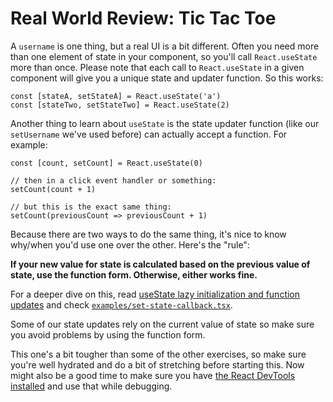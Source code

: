 # Real World Review: Tic Tac Toe

A `username` is one thing, but a real UI is a bit different. Often you need more
than one element of state in your component, so you'll call `React.useState`
more than once. Please note that each call to `React.useState` in a given
component will give you a unique state and updater function. So this works:

```tsx
const [stateA, setStateA] = React.useState('a')
const [stateTwo, setStateTwo] = React.useState(2)
```

Another thing to learn about `useState` is the state updater function (like our
`setUsername` we've used before) can actually accept a function. For example:

```tsx
const [count, setCount] = React.useState(0)

// then in a click event handler or something:
setCount(count + 1)

// but this is the exact same thing:
setCount(previousCount => previousCount + 1)
```

Because there are two ways to do the same thing, it's nice to know why/when
you'd use one over the other. Here's the "rule":

**If your new value for state is calculated based on the previous value of
state, use the function form. Otherwise, either works fine.**

For a deeper dive on this, read
[useState lazy initialization and function updates](https://kentcdodds.com/blog/use-state-lazy-initialization-and-function-updates)
and check
[`examples/set-state-callback.tsx`](http://localhost:3000/isolated/examples/set-state-callback.tsx).

Some of our state updates rely on the current value of state so make sure you
avoid problems by using the function form.

This one's a bit tougher than some of the other exercises, so make sure you're
well hydrated and do a bit of stretching before starting this. Now might also be
a good time to make sure you have
[the React DevTools installed](https://chrome.google.com/webstore/detail/react-developer-tools/fmkadmapgofadopljbjfkapdkoienihi)
and use that while debugging.

